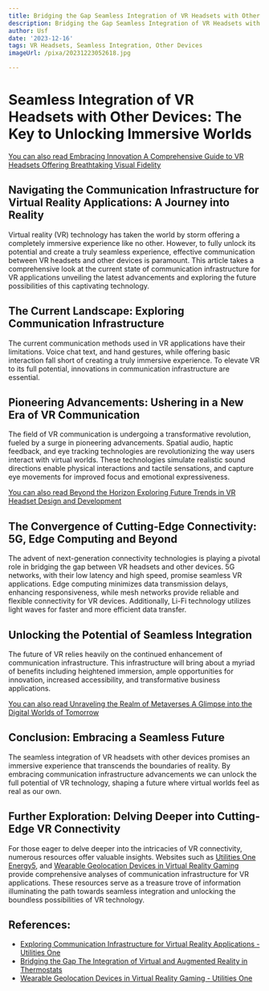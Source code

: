 ```yaml
---
title: Bridging the Gap Seamless Integration of VR Headsets with Other Devices
description: Bridging the Gap Seamless Integration of VR Headsets with Other Devices
author: Usf
date: '2023-12-16'
tags: VR Headsets, Seamless Integration, Other Devices
imageUrl: /pixa/20231223052618.jpg

---
```

# Seamless Integration of VR Headsets with Other Devices: The Key  to Unlocking Immersive Worlds

[You can also read Embracing  Innovation A Comprehensive Guide to VR Headsets Offering Breathtaking  Visual Fidelity](Embracing%20Innovation%20A%20Comprehensive%20Guide%20to%20VR%20Headsets%20Offering%20Breathtaking%20Visual%20Fidelity)


## Navigating the  Communication Infrastructure  for Virtual Reality Applications: A Journey into Reality

Virtual reality (VR) technology has taken the world by storm offering a completely immersive experience like no other. However, to fully unlock its potential and create a truly seamless experience, effective communication between VR headsets and other devices is paramount. This article takes a comprehensive look at the current  state of communication infrastructure for VR applications unveiling the latest advancements and exploring the  future possibilities of this captivating technology.

## The Current Landscape: Exploring  Communication  Infrastructure

The current communication methods used in VR applications have their limitations. Voice chat text, and hand gestures, while offering basic  interaction fall short of creating  a truly immersive experience. To elevate VR to its full potential, innovations in communication  infrastructure  are essential.

##  Pioneering Advancements: Ushering in a New Era of VR Communication

The  field of VR communication is undergoing a transformative  revolution, fueled by a surge in pioneering  advancements. Spatial audio, haptic feedback, and eye tracking technologies are revolutionizing the way users interact with virtual worlds.  These technologies simulate realistic sound  directions enable physical interactions and tactile sensations,  and capture eye movements for improved  focus and emotional expressiveness.

[You can also read Beyond the Horizon Exploring Future Trends in VR Headset Design and  Development](Beyond%20the%20Horizon%20Exploring%20Future%20Trends%20in%20VR%20Headset%20Design%20and%20Development)


## The Convergence of Cutting-Edge Connectivity: 5G, Edge Computing and Beyond

The advent of next-generation connectivity technologies is playing a pivotal role in  bridging the gap between VR  headsets and other  devices. 5G networks, with their low latency  and high speed, promise seamless VR  applications. Edge computing minimizes data transmission  delays,  enhancing responsiveness, while mesh networks provide reliable and flexible connectivity for VR devices. Additionally, Li-Fi technology utilizes light waves for faster and more efficient data transfer.

## Unlocking  the Potential of  Seamless  Integration

The future of VR relies heavily on the continued enhancement of communication infrastructure. This infrastructure will bring about a myriad  of benefits including heightened immersion, ample opportunities for  innovation,  increased accessibility, and transformative business applications.

[You can also read Unraveling  the  Realm of Metaverses A Glimpse into the Digital Worlds of Tomorrow](Unraveling%20the%20Realm%20of%20Metaverses%20A%20Glimpse%20into%20the%20Digital%20Worlds%20of%20Tomorrow)


## Conclusion: Embracing a Seamless  Future

The  seamless integration of VR headsets with other devices promises an immersive  experience that transcends the boundaries of reality. By embracing communication infrastructure advancements we can unlock the full potential of  VR technology, shaping a future where virtual worlds feel as real as our own.

## Further Exploration: Delving Deeper into  Cutting-Edge VR Connectivity

For those eager to delve deeper into the intricacies of VR connectivity, numerous resources offer valuable insights. Websites such as [Utilities  One](https://utilitiesone.com/) [Energy5](https://energy5.com/), and [Wearable Geolocation Devices in Virtual  Reality  Gaming](https://utilitiesone.com/wearable-geolocation-devices-in-virtual-reality-gaming) provide comprehensive analyses of communication infrastructure for  VR  applications. These resources serve as a  treasure trove of information illuminating the path towards seamless integration and unlocking the boundless possibilities of VR technology.

## References:
- [Exploring Communication Infrastructure for Virtual Reality Applications - Utilities One](https://utilitiesone.com/exploring-communication-infrastructure-for-virtual-reality-applications)
- [Bridging the Gap The Integration of Virtual and Augmented Reality in Thermostats](https://energy5.com/bridging-the-gap-the-integration-of-virtual-and-augmented-reality-in-thermostats)
- [Wearable Geolocation Devices in Virtual Reality Gaming - Utilities One](https://utilitiesone.com/wearable-geolocation-devices-in-virtual-reality-gaming)
